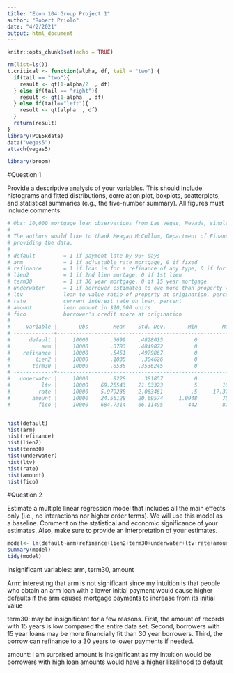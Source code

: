 ```yaml
---
title: "Econ 104 Group Project 1"
author: "Robert Priolo"
date: "4/2/2021"
output: html_document
---
```


```r
knitr::opts_chunk$set(echo = TRUE)
```

```r
rm(list=ls())
t.critical <- function(alpha, df, tail = "two") {
  if(tail == "two"){
    result <- qt(1-alpha/2  , df)
  } else if(tail == "right"){
    result <- qt(1-alpha  , df)
  } else if(tail=="left"){
    result <- qt(alpha  , df)
  }
  return(result)
}
library(POE5Rdata)
data("vegas5")
attach(vegas5)

library(broom)
```


#Question 1

Provide a descriptive analysis of your variables. This should include histograms and fitted
distributions, correlation plot, boxplots, scatterplots, and statistical summaries (e.g., the
five-number summary). All figures must include comments.
```r
# Obs: 10,000 mortgage loan observations from Las Vegas, Nevada, single family homes, 2010
# 
# The authors would like to thank Meagan McCollum, Department of Finance, Louisiana State University for
# providing the data.
# 
# default         = 1 if payment late by 90+ days
# arm             = 1 if adjustable rate mortgage, 0 if fixed
# refinance       = 1 if loan is for a refinance of any type, 0 if for purchase
# lien2           = 1 if 2nd lien mortage, 0 if 1st lien
# term30          = 1 if 30 year mortgage, 0 if 15 year mortgage
# underwater      = 1 if borrower estimated to owe more than property worth at time of obs., 0 oth
# ltv             loan to value ratio of property at origination, percent
# rate            current interest rate on loan, percent
# amount          loan amount in $10,000 units
# fico            borrower's credit score at origination
# 
#     Variable |       Obs        Mean    Std. Dev.       Min        Max
# -------------+--------------------------------------------------------
#      default |     10000       .3699    .4828015          0          1
#          arm |     10000       .3783    .4849872          0          1
#    refinance |     10000       .5451    .4979867          0          1
#        lien2 |     10000       .1035     .304626          0          1
#       term30 |     10000       .8535    .3536245          0          1
# -------------+--------------------------------------------------------
#   underwater |     10000       .8228     .381857          0          1
#          ltv |     10000    69.25543    21.03323          5        109
#         rate |     10000    5.979238    2.063461         .5     17.375
#       amount |     10000    24.56128    20.69574     1.0948        750
#         fico |     10000    684.7314    66.11495        442        823


hist(default)
hist(arm)
hist(refinance)
hist(lien2)
hist(term30)
hist(underwater)
hist(ltv)
hist(rate)
hist(amount)
hist(fico)


```


#Question 2

Estimate a multiple linear regression model that includes all the main effects only (i.e., no
interactions nor higher order terms). We will use this model as a baseline. Comment on
the statistical and economic significance of your estimates. Also, make sure to provide an
interpretation of your estimates.

```r

model<- lm(default~arm+refinance+lien2+term30+underwater+ltv+rate+amount+fico)
summary(model)
tidy(model)

```
Insignificant variables: arm, term30, amount

Arm: interesting that arm is not significant since my intuition is that people
who obtain an arm loan with a lower initial payment would cause higher defaults
if the arm causes mortgage payments to increase from its initial value

term30: may be insignificant for a few reasons. First, the amount of records
with 15 years is low compared the entire data set. Second, borrowers with 15 year
loans may be more financially fit than 30 year borrowers. Third, the borrow can
refinance to a 30 years to lower payments if needed.

amount: I am surprised amount is insignificant as my intuition would be borrowers
with high loan amounts would have a higher likelihood to default











































